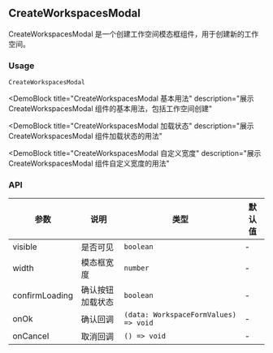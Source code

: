 
## CreateWorkspacesModal

CreateWorkspacesModal 是一个创建工作空间模态框组件，用于创建新的工作空间。

### Usage

`CreateWorkspacesModal`

<DemoBlock
  title="CreateWorkspacesModal 基本用法"
  description="展示 CreateWorkspacesModal 组件的基本用法，包括工作空间创建"
>
  <Basic />
</DemoBlock>

<DemoBlock
  title="CreateWorkspacesModal 加载状态"
  description="展示 CreateWorkspacesModal 组件加载状态的用法"
>
  <WithLoading />
</DemoBlock>

<DemoBlock
  title="CreateWorkspacesModal 自定义宽度"
  description="展示 CreateWorkspacesModal 组件自定义宽度的用法"
>
  <WithCustomWidth />
</DemoBlock>

### API

| 参数 | 说明 | 类型 | 默认值 |
| --- | --- | --- | --- |
| visible | 是否可见 | `boolean` | - |
| width | 模态框宽度 | `number` | - |
| confirmLoading | 确认按钮加载状态 | `boolean` | - |
| onOk | 确认回调 | `(data: WorkspaceFormValues) => void` | - |
| onCancel | 取消回调 | `() => void` | - | 